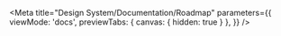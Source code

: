 
<Meta
  title="Design System/Documentation/Roadmap"
  parameters={{
    viewMode: 'docs',
    previewTabs: { 
      canvas: { hidden: true }
    },
  }}
/>

<Title />

As we refine our release schedule and our backlog, we retain a [Future Releases](https://gitlab.com/university-of-missouri/mizzou-digital/miz-ds/mizzou-design-system/issues/14) issue on Gitlab. It will be updated often and link off to specific issues with more information.
As always, we maintain a large backlog of issues in Gitlab. If you feel an issue is missing, [please feel free to add it](https://gitlab.com/university-of-missouri/mizzou-digital/miz-ds/mizzou-design-system/issues/new).

## Now

- **Branding.** The relaunch of the Mizzou homepage and it’s new, branded look requires us to focus heavily on those branded components. During fall 2019 and beyone we’ll be rolling out new components and updating already existing ones with branded versions for your use.
- **Integration.** Our core team is working on further integration of the Design System with sites we manage. This requires us to work in tandem on new features here in the Design System and on needed components and styles in the sites using the system.
- **WordPress &amp; Drupal.** Key to the integration is getting viable WordPress and Drupal instances in place. Our team is working hard to provide these services to you as soon as they’re stable and ready to go.

## Next

- **Refinement.** As time allows, we will continue to refine the existing underlying styles and code. We will communicate heavily any updates affecting your use of the Design System.
- **Workshops &amp; collaboration.** Once we have a good number of sites using the <code>1.0</code> we want to work with the developers who are using it. IF you’re not in the core team, we want to know what you’re using, what’s missing and what can we do to help.

## Later

- **Phasing out Bootstrap.** As our system matures, we may not have a need for Bootstrap. We expect to remove it at some point in the future. This will be a breaking change and will be MAJOR update.
- Theming and extended uses
